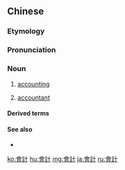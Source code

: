 {{also|会計|会计}}
==Chinese==
{{zh-forms|s=会计}}

===Etymology===
{{wasei kango|会計|かいけい|accountant||to do accounting work}}

===Pronunciation===
{{zh-pron
|m=kuàijì,tl=y
|c=wui6 gai3,kui2 gai3,kui3 gai3
|h=pfs=n:fi-kie/s:fi-ki
|mn=hōe-kè/kòe-kè
|ma=y
|ca=zh-yue-會計.ogg
|cat=n
}}

===Noun===
{{zh-noun}}

# [[accounting]]
#: {{zh-x|'''會{kuài}計''' 事務所|'''accounting''' firm}}
# [[accountant]]

====Derived terms====
{{zh-der|會計師|會計員|會計證}}

====See also====
* {{zh-l|財會}}

{{zh-cat|Advanced}}

[[ko:會計]]
[[hu:會計]]
[[mg:會計]]
[[ja:會計]]
[[ru:會計]]